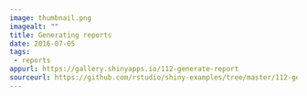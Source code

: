 ```yaml
---
image: thumbnail.png
imagealt: ""
title: Generating reports
date: 2016-07-05 
tags: 
 - reports
appurl: https://gallery.shinyapps.io/112-generate-report
sourceurl: https://github.com/rstudio/shiny-examples/tree/master/112-generate-report
---
```

